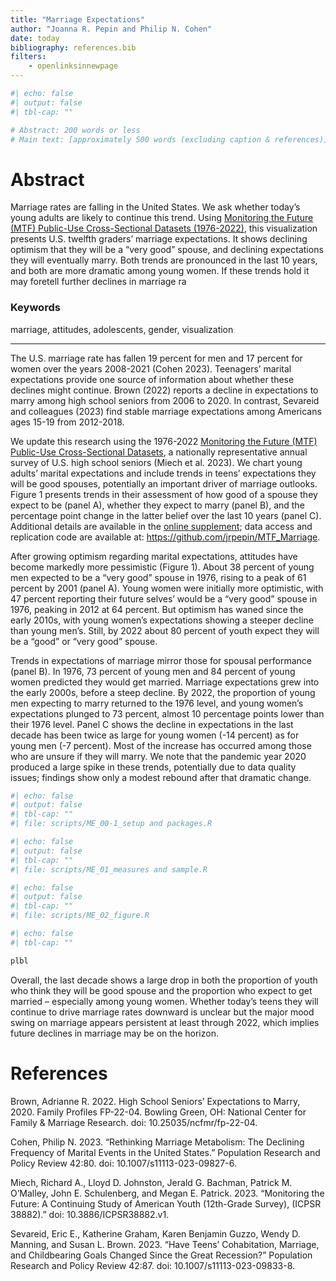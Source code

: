```yaml
---
title: "Marriage Expectations"
author: "Joanna R. Pepin and Philip N. Cohen"
date: today
bibliography: references.bib
filters:
    - openlinksinnewpage
---
```


```r
#| echo: false
#| output: false
#| tbl-cap: ""

# Abstract: 200 words or less
# Main text: [approximately 500 words (excluding caption & references)]

```

# Abstract

Marriage rates are falling in the United States. We ask whether today’s young adults are likely to continue this trend. Using [Monitoring the Future (MTF) Public-Use Cross-Sectional Datasets (1976-2022)](https://www.icpsr.umich.edu/web/ICPSR/series/35), this visualization presents U.S. twelfth graders’ marriage expectations. It shows declining optimism that they will be a “very good” spouse, and declining expectations they will eventually marry. Both trends are pronounced in the last 10 years, and both are more dramatic among young women. If these trends hold it may foretell further declines in marriage ra

### Keywords

marriage, attitudes, adolescents, gender, visualization

------------------------------------------------------------------------

The U.S. marriage rate has fallen 19 percent for men and 17 percent for women over the years 2008-2021 (Cohen 2023). Teenagers' marital expectations provide one source of information about whether these declines might continue. Brown (2022) reports a decline in expectations to marry among high school seniors from 2006 to 2020. In contrast, Sevareid and colleagues (2023) find stable marriage expectations among Americans ages 15-19 from 2012-2018.

We update this research using the 1976-2022 [Monitoring the Future (MTF) Public-Use Cross-Sectional Datasets](https://www.icpsr.umich.edu/web/ICPSR/series/35), a nationally representative annual survey of U.S. high school seniors (Miech et al. 2023). We chart young adults’ marital expectations and include trends in teens' expectations they will be good spouses, potentially an important driver of marriage outlooks. Figure 1 presents trends in their assessment of how good of a spouse they expect to be (panel A), whether they expect to marry (panel B), and the percentage point change in the latter belief over the last 10 years (panel C). Additional details are available in the [online supplement](https://jrpepin.github.io/MTF_Marriage/Supplementary%20Material.html); data access and replication code are available at: <https://github.com/jrpepin/MTF_Marriage>.

After growing optimism regarding marital expectations, attitudes have become markedly more pessimistic (Figure 1). About 38 percent of young men expected to be a “very good” spouse in 1976, rising to a peak of 61 percent by 2001 (panel A). Young women were initially more optimistic, with 47 percent reporting their future selves' would be a “very good” spouse in 1976, peaking in 2012 at 64 percent. But optimism has waned since the early 2010s, with young women's expectations showing a steeper decline than young men's. Still, by 2022 about 80 percent of youth expect they will be a “good” or “very good” spouse.

Trends in expectations of marriage mirror those for spousal performance (panel B). In 1976, 73 percent of young men and 84 percent of young women predicted they would get married. Marriage expectations grew into the early 2000s, before a steep decline. By 2022, the proportion of young men expecting to marry returned to the 1976 level, and young women's expectations plunged to 73 percent, almost 10 percentage points lower than their 1976 level. Panel C shows the decline in expectations in the last decade has been twice as large for young women (-14 percent) as for young men (-7 percent). Most of the increase has occurred among those who are unsure if they will marry. We note that the pandemic year 2020 produced a large spike in these trends, potentially due to data quality issues; findings show only a modest rebound after that dramatic change.

```r
#| echo: false
#| output: false
#| tbl-cap: ""
#| file: scripts/ME_00-1_setup and packages.R
```

```r
#| echo: false
#| output: false
#| tbl-cap: ""
#| file: scripts/ME_01_measures and sample.R
```

```r
#| echo: false
#| output: false
#| tbl-cap: ""
#| file: scripts/ME_02_figure.R
```

```r
#| echo: false
#| tbl-cap: ""

plbl

```

Overall, the last decade shows a large drop in both the proportion of youth who think they will be good spouse and the proportion who expect to get married – especially among young women. Whether today’s teens they will continue to drive marriage rates downward is unclear but the major mood swing on marriage appears persistent at least through 2022, which implies future declines in marriage may be on the horizon.

# References

Brown, Adrianne R. 2022. High School Seniors’ Expectations to Marry, 2020. Family Profiles FP-22-04. Bowling Green, OH: National Center for Family & Marriage Research. doi: 10.25035/ncfmr/fp-22-04.

Cohen, Philip N. 2023. “Rethinking Marriage Metabolism: The Declining Frequency of Marital Events in the United States.” Population Research and Policy Review 42:80. doi: 10.1007/s11113-023-09827-6.

Miech, Richard A., Lloyd D. Johnston, Jerald G. Bachman, Patrick M. O’Malley, John E. Schulenberg, and Megan E. Patrick. 2023. “Monitoring the Future: A Continuing Study of American Youth (12th-Grade Survey), (ICPSR 38882).” doi: 10.3886/ICPSR38882.v1.

Sevareid, Eric E., Katherine Graham, Karen Benjamin Guzzo, Wendy D. Manning, and Susan L. Brown. 2023. “Have Teens’ Cohabitation, Marriage, and Childbearing Goals Changed Since the Great Recession?” Population Research and Policy Review 42:87. doi: 10.1007/s11113-023-09833-8.
